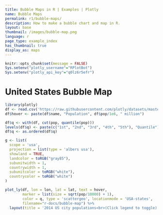 ```yaml
---
title: Bubble Maps in R | Examples | Plotly
name: Bubble Maps
permalink: r1/bubble-maps/
description: How to make a bubble chart and map in R.
layout: base
thumbnail: /images/bubble-map.png
language: r
page_type: example_index
has_thumbnail: true
display_as: maps
---
```


```r
knitr::opts_chunk$set(message = FALSE)
Sys.setenv("plotly_username"="RPlotBot")
Sys.setenv("plotly_api_key"="q0lz6r5efr")
```

# United States Bubble Map

```r
library(plotly)
df <- read.csv('https://raw.githubusercontent.com/plotly/datasets/master/2014_us_cities.csv')
df$hover <- paste(df$name, "Population", df$pop/1e6, " million")

df$q <- with(df, cut(pop, quantile(pop)))
levels(df$q) <- paste(c("1st", "2nd", "3rd", "4th", "5th"), "Quantile")
df$q <- as.ordered(df$q)

g <- list(
  scope = 'usa',
  projection = list(type = 'albers usa'),
  showland = TRUE,
  landcolor = toRGB("gray85"),
  subunitwidth = 1,
  countrywidth = 1,
  subunitcolor = toRGB("white"),
  countrycolor = toRGB("white")
)

plot_ly(df, lon = lon, lat = lat, text = hover,
        marker = list(size = sqrt(pop/10000) + 1),
        color = q, type = 'scattergeo', locationmode = 'USA-states',
        filename="r-docs/bubble-map") %>%
  layout(title = '2014 US city populations<br>(Click legend to toggle)', geo = g)
```
